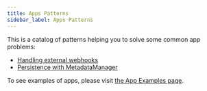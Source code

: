 ```yaml
---
title: Apps Patterns
sidebar_label: Apps Patterns
---
```


This is a catalog of patterns helping you to solve some common app problems:

- [Handling external webhooks](handling-external-webhooks.mdx)
- [Persistence with MetadataManager](persistence-with-metadata-manager.mdx)

To see examples of apps, please visit [the App Examples page](../app-examples.mdx).
